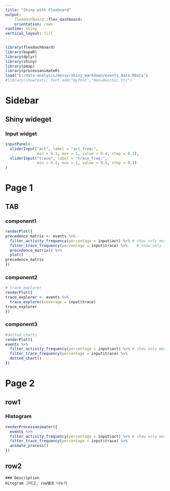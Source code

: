 ```yaml
---
title: "Shiny with Flexboard"
output: 
    flexdashboard::flex_dashboard:
    orientation: rows
runtime: shiny
vertical_layout: fill
---
```

    
```r
library(flexdashboard)
library(bupaR)
library(dplyr)
library(shiny)
library(pmap)
library(processanimateR)
load("E:/data-analysis/messy/shiny_markdown/events_data.RData")
#library(showtext); font.add("myfont","NanumGothic.ttc")
```

Sidebar {.sidebar}
===========================================================
Shiny wideget {.no-title}
-------------------------------------------------
### Input widget {.no-title}
```r
inputPanel(
  sliderInput("act", label = "act_freq:",
              min = 0.1, max = 1, value = 0.4, step = 0.1),
  sliderInput("trace", label = "trace_freq:",
              min = 0.1, max = 1, value = 0.4, step = 0.1)  
)
```

Page 1
=========================================================== 
TAB {.tabset}
-------------------------------------------------
### component1
```r
renderPlot({
precedence_matrix <- events %>%
  filter_activity_frequency(percentage = input$act) %>% # show only most frequent activities
  filter_trace_frequency(percentage = input$trace) %>%    # show only the most frequent traces
  precedence_matrix() %>%
  plot()
precedence_matrix
})
```

### component2
```r
# trace explorer
renderPlot({
trace_explorer <- events %>%
  trace_explorer(coverage = input$trace)
trace_explorer
})
```

### component3
```r
#dotted charts
renderPlot({
events %>%
  filter_activity_frequency(percentage = input$act) %>% # show only most frequent activities
  filter_trace_frequency(percentage = input$trace) %>% 
  dotted_chart()
})
```


Page 2
===========================================================     
row1 {data-height=100%}
-------------------------------------------------
### Histogram {.no-title}
```r
renderProcessanimater({
  events %>%
  filter_activity_frequency(percentage = input$act) %>% # show only most frequent activities
  filter_trace_frequency(percentage = input$trace) %>% 
  animate_process()
})


```
row2 {data-height=0%}
-------------------------------------------------
    ### Description
    Hitogram 그리고, row별로 나누기